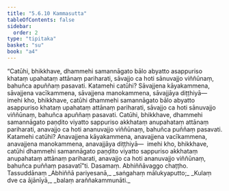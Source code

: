 ```yaml
---
title: "5.6.10 Kammasutta"
tableOfContents: false
sidebar:
  order: 2
type: "tipitaka"
basket: "su"
book: "a4"
---
```



<DynamicBreadcrumb />

<Division number="263" book="a4">

<Paragraph number="1562" book="a4">
“Catūhi, bhikkhave, dhammehi samannāgato bālo abyatto asappuriso khataṃ upahataṃ attānaṃ pariharati, sāvajjo ca hoti sānuvajjo viññūnaṃ, bahuñca apuññaṃ pasavati. Katamehi catūhi? Sāvajjena kāyakammena, sāvajjena vacīkammena, sāvajjena manokammena, sāvajjāya diṭṭhiyā—  imehi kho, bhikkhave, catūhi dhammehi samannāgato bālo abyatto asappuriso khataṃ upahataṃ attānaṃ pariharati, sāvajjo ca hoti sānuvajjo viññūnaṃ, bahuñca apuññaṃ pasavati.
</Paragraph>

<Paragraph number="1563" book="a4">
Catūhi, bhikkhave, dhammehi samannāgato paṇḍito viyatto sappuriso akkhataṃ anupahataṃ attānaṃ pariharati, anavajjo ca hoti ananuvajjo viññūnaṃ, bahuñca puññaṃ pasavati. Katamehi catūhi? Anavajjena kāyakammena, anavajjena vacīkammena, anavajjena manokammena, anavajjāya diṭṭhiyā—  imehi kho, bhikkhave, catūhi dhammehi samannāgato paṇḍito viyatto sappuriso akkhataṃ anupahataṃ attānaṃ pariharati, anavajjo ca hoti ananuvajjo viññūnaṃ, bahuñca puññaṃ pasavatī”ti.

</Paragraph>
</Division>

<Paragraph number="1564" type="center" book="a4">
Dasamaṃ.



</Paragraph>

<Paragraph number="1565" type="center" book="a4">
Abhiññāvaggo chaṭṭho.



</Paragraph>

<Paragraph number="1566" type="center" book="a4">
Tassuddānaṃ


</Paragraph>

<Paragraph number="1567" type="verses" book="a4">
_Abhiññā pariyesanā,_  
_saṅgahaṃ mālukyaputto;_  
_Kulaṃ dve ca ājānīyā,_  
_balaṃ araññakammunāti._
</Paragraph>